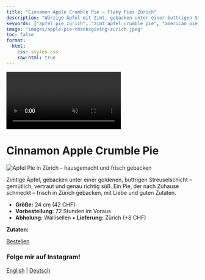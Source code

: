 ```yaml
---
title: "Cinnamon Apple Crumble Pie – Flaky Pies Zürich"
description: "Würzige Äpfel mit Zimt, gebacken unter einer buttrigen Streuselschicht. Ein gemütlicher, hausgemachter Pie – frisch in Zürich gebacken."
keywords: ["apfel pie zürich", "zimt apfel crumble pie", "american pie zürich", "hausgemachter apfel pie schweiz", "bäckerei wallisellen", "herbst dessert zürich", "buttriger streusel pie"]
image: "images/apple-pie-thanksgiving-zurich.jpeg"
toc: false
format:
  html:
    css: styles.css
    raw-html: true 
---
```

<!-- Desktop background video -->
<div class="background-video-container">
  <video autoplay muted loop playsinline>
    <source src="../Backgroundrotating.mp4" type="video/mp4">
  </video>
</div>

# Cinnamon Apple Crumble Pie

<div class="pie-layout">

<img src="images/apple-pie-thanksgiving-zurich.jpeg"
       alt="Apfel Pie in Zürich – hausgemacht und frisch gebacken"
       class="pie-photo" loading="lazy">

<div class="pie-text">
<p>
      Zimtige Äpfel, gebacken unter einer goldenen, buttrigen Streuselschicht – gemütlich, vertraut und genau richtig süß. Ein Pie, der nach Zuhause schmeckt – frisch in Zürich gebacken, mit Liebe und guten Zutaten.
</p>
<ul>
<li><strong>Größe:</strong> 24 cm (42 CHF)</li>
<li><strong>Vorbestellung:</strong> 72 Stunden im Voraus</li>
<li><strong>Abholung:</strong> Wallisellen • <strong>Lieferung:</strong> Zürich (+8 CHF)</li>
</ul>
<p><strong>Zutaten:</strong></p>
<div class="nav-button">
  <a href="order-pies-zurich.qmd" class="btn-link">Bestellen</a>
</div>
</div>

</div>



<div class="content-overlay">



<script type="application/ld+json">
{
  "@context": "https://schema.org",
  "@type": "Bakery",
  "name": "Flaky",
  "image": "https://yourdomain.com/logo_website.png",
  "address": {
    "@type": "PostalAddress",
    "addressLocality": "Zürich",
    "addressCountry": "CH"
  },
  "servesCuisine": "Amerikanische Desserts",
  "url": "https://yourdomain.com",
  "description": "Flaky ist eine kleine, hausbasierte Bäckerei in Zürich, die handgemachte amerikanische Pies wie Pumpkin Pie, Cinnamon Apple Crumble und Pecan Pie backt."
}
</script>

<div class="social-center">
  <h3 class="social-heading">Folge mir auf Instagram!</h3>
  <a href="https://www.instagram.com/flakypieshop" target="_blank" class="social-link">
    <i class="fab fa-instagram"></i>
  </a>
</div>



<div class="language-switch">
  <a href="../cinnamon-apple-crumble-pie-zurich.html">English</a> |
  <a href="cinnamon-apple-crumble-pie-zurich.html">Deutsch</a>
</div>



<div class="footer-heart">
  <i class="fas fa-heart"></i>
</div>


<script>
document.addEventListener("DOMContentLoaded", function() {
  const navLinks = document.querySelectorAll('.navbar-nav .nav-link');
  const navbarCollapse = document.querySelector('.navbar-collapse');

  navLinks.forEach(function(link) {
    link.addEventListener('click', function() {
      if (navbarCollapse.classList.contains('show')) {
        // Menü einklappen
        const collapse = new bootstrap.Collapse(navbarCollapse);
        collapse.hide();
      }
    });
  });
});
</script>
